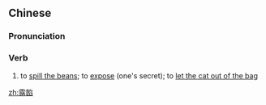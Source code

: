 {{also|露馅}}
==Chinese==
{{zh-forms|s=露馅|lit=to expose the stuffing}}

===Pronunciation===
{{zh-pron
|m=lòuxiàn,er=y
|cat=v
}}

===Verb===
{{zh-verb}}

# {{lb|zh|colloquial}} to [[spill the beans]]; to [[expose]] (one's secret); to [[let the cat out of the bag]]

[[zh:露餡]]
